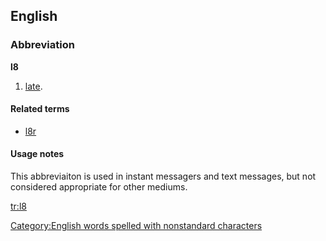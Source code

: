 ==English==

===Abbreviation===
'''l8'''

# {{context|internet slang|text messaging}} [[late]].

====Related terms====
* [[l8r]]

====Usage notes====
This abbreviaiton is used in instant messagers and text messages, but not considered appropriate for other mediums.

[[Category:English words spelled with nonstandard characters]]

[[tr:l8]]